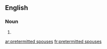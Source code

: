 ==English==

===Noun===
{{head|en|noun plural form|head=[[pretermitted]] [[spouse]]s}}

# {{plural of|pretermitted spouse|lang=en}}

[[ar:pretermitted spouses]]
[[fr:pretermitted spouses]]